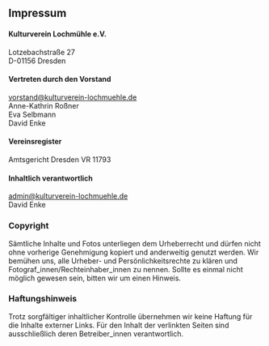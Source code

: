 ## Impressum

#### Kulturverein Lochmühle e.V.
Lotzebachstraße 27\
D-01156 Dresden

#### Vertreten durch den Vorstand
[vorstand@kulturverein-lochmuehle.de](mailto:vorstand@kulturverein-lochmuehle.de)\
Anne-Kathrin Roßner\
Eva Selbmann\
David Enke

#### Vereinsregister
Amtsgericht Dresden VR 11793

#### Inhaltlich verantwortlich
[admin@kulturverein-lochmuehle.de](mailto:admin@kulturverein-lochmuehle.de)\
David Enke

### Copyright
Sämtliche Inhalte und Fotos unterliegen dem Urheberrecht und dürfen nicht ohne vorherige Genehmigung kopiert und anderweitig genutzt werden. Wir bemühen uns, alle Urheber- und Persönlichkeitsrechte zu klären und Fotograf_innen/Rechteinhaber_innen zu nennen. Sollte es einmal nicht möglich gewesen sein, bitten wir um einen Hinweis.

### Haftungshinweis
Trotz sorgfältiger inhaltlicher Kontrolle übernehmen wir keine Haftung für die Inhalte externer Links. Für den Inhalt der verlinkten Seiten sind ausschließlich deren Betreiber_innen verantwortlich.
